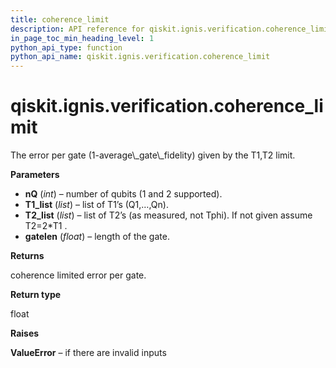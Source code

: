 ```yaml
---
title: coherence_limit
description: API reference for qiskit.ignis.verification.coherence_limit
in_page_toc_min_heading_level: 1
python_api_type: function
python_api_name: qiskit.ignis.verification.coherence_limit
---
```


# qiskit.ignis.verification.coherence\_limit

<Function id="qiskit.ignis.verification.coherence_limit" github="https://github.com/qiskit-community/qiskit-ignis/tree/stable/0.6/qiskit/ignis/verification/randomized_benchmarking/rb_utils.py" signature="coherence_limit(nQ=2, T1_list=None, T2_list=None, gatelen=0.1)">
  The error per gate (1-average\_gate\_fidelity) given by the T1,T2 limit.

  **Parameters**

  *   **nQ** (*int*) – number of qubits (1 and 2 supported).
  *   **T1\_list** (*list*) – list of T1’s (Q1,…,Qn).
  *   **T2\_list** (*list*) – list of T2’s (as measured, not Tphi). If not given assume T2=2\*T1 .
  *   **gatelen** (*float*) – length of the gate.

  **Returns**

  coherence limited error per gate.

  **Return type**

  float

  **Raises**

  **ValueError** – if there are invalid inputs
</Function>

